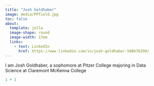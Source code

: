 ```yaml
---
title: "Josh Goldhaber"
image: media/PPfield.jpg
toc: false
about:
  template: jolla
  image-shape: round
  image-width: 17em
  links:
    - text: LinkedIn
      href: https://www.linkedin.com/in/josh-goldhaber-588b76299/
---
```


I am Josh Goldhaber, a sophomore at Pitzer College majoring in Data Science at Claremont McKenna College

```r
1 + 1
```
